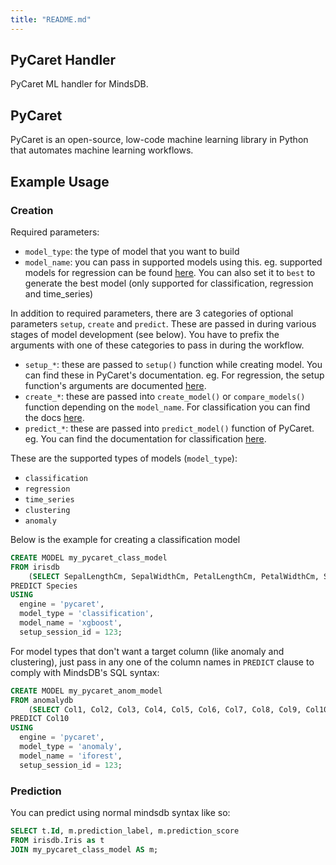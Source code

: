 ```yaml
---
title: "README.md"
---
```


## PyCaret Handler

PyCaret ML handler for MindsDB.

## PyCaret

PyCaret is an open-source, low-code machine learning library in Python that automates machine learning workflows.

## Example Usage

### Creation

Required parameters:
- `model_type`: the type of model that you want to build
- `model_name`: you can pass in supported models using this. eg. supported models for regression can be found [here](https://pycaret.readthedocs.io/en/latest/api/regression.html#pycaret.regression.create_model). You can also set it to `best` to generate the best model (only supported for classification, regression and time_series)

In addition to required parameters, there are 3 categories of optional parameters `setup`, `create` and `predict`. These are passed in during various stages of model development (see below). You have to prefix the arguments with one of these categories to pass in during the workflow.
- `setup_*`: these are passed to `setup()` function while creating model. You can find these in PyCaret's documentation. eg. For regression, the setup function's arguments are documented [here](https://pycaret.readthedocs.io/en/latest/api/regression.html#pycaret.regression.RegressionExperiment.setup).
- `create_*`: these are passed into `create_model()` or `compare_models()` function depending on the `model_name`. For classification you can find the docs [here](https://pycaret.readthedocs.io/en/latest/api/classification.html#pycaret.classification.create_model).
- `predict_*`: these are passed into `predict_model()` function of PyCaret. eg. You can find the documentation for classification [here](https://pycaret.readthedocs.io/en/latest/api/classification.html#pycaret.classification.predict_model).

These are the supported types of models (`model_type`):
- `classification`
- `regression`
- `time_series`
- `clustering`
- `anomaly`

Below is the example for creating a classification model

~~~sql
CREATE MODEL my_pycaret_class_model
FROM irisdb
    (SELECT SepalLengthCm, SepalWidthCm, PetalLengthCm, PetalWidthCm, Species FROM Iris)
PREDICT Species
USING 
  engine = 'pycaret',
  model_type = 'classification',
  model_name = 'xgboost',
  setup_session_id = 123;
~~~~

For model types that don't want a target column (like anomaly and clustering), just pass in any one of the column names in `PREDICT` clause to comply with MindsDB's SQL syntax:

~~~sql
CREATE MODEL my_pycaret_anom_model
FROM anomalydb
    (SELECT Col1, Col2, Col3, Col4, Col5, Col6, Col7, Col8, Col9, Col10 FROM anomaly)
PREDICT Col10
USING 
  engine = 'pycaret',
  model_type = 'anomaly',
  model_name = 'iforest',
  setup_session_id = 123;
~~~~

### Prediction

You can predict using normal mindsdb syntax like so:

~~~sql
SELECT t.Id, m.prediction_label, m.prediction_score
FROM irisdb.Iris as t
JOIN my_pycaret_class_model AS m;
~~~~
